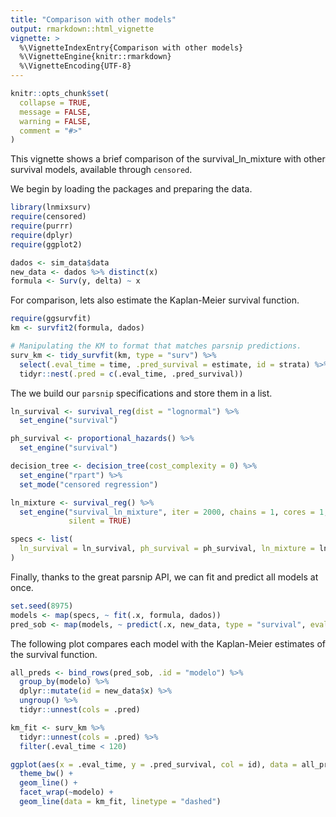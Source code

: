 ```yaml
---
title: "Comparison with other models"
output: rmarkdown::html_vignette
vignette: >
  %\VignetteIndexEntry{Comparison with other models}
  %\VignetteEngine{knitr::rmarkdown}
  %\VignetteEncoding{UTF-8}
---
```


```r
knitr::opts_chunk$set(
  collapse = TRUE,
  message = FALSE,
  warning = FALSE,
  comment = "#>"
)
```

This vignette shows a brief comparison of the survival_ln_mixture with other survival models, 
available through `censored`.

We begin by loading the packages and preparing the data.

```r
library(lnmixsurv)
require(censored)
require(purrr)
require(dplyr)
require(ggplot2)

dados <- sim_data$data
new_data <- dados %>% distinct(x)
formula <- Surv(y, delta) ~ x
```

For comparison, lets also estimate the Kaplan-Meier survival function.

```r
require(ggsurvfit)
km <- survfit2(formula, dados)

# Manipulating the KM to format that matches parsnip predictions.
surv_km <- tidy_survfit(km, type = "surv") %>%
  select(.eval_time = time, .pred_survival = estimate, id = strata) %>%
  tidyr::nest(.pred = c(.eval_time, .pred_survival))
```

The we build our `parsnip` specifications and store them in a list.

```r
ln_survival <- survival_reg(dist = "lognormal") %>%
  set_engine("survival")

ph_survival <- proportional_hazards() %>%
  set_engine("survival")

decision_tree <- decision_tree(cost_complexity = 0) %>%
  set_engine("rpart") %>%
  set_mode("censored regression")

ln_mixture <- survival_reg() %>%
  set_engine("survival_ln_mixture", iter = 2000, chains = 1, cores = 1,
             silent = TRUE)

specs <- list(
  ln_survival = ln_survival, ph_survival = ph_survival, ln_mixture = ln_mixture, decision_tree = decision_tree
)
```

Finally, thanks to the great parsnip API, we can fit and predict all models at once.

```r
set.seed(8975)
models <- map(specs, ~ fit(.x, formula, dados))
pred_sob <- map(models, ~ predict(.x, new_data, type = "survival", eval_time = seq(120)))
```

The following plot compares each model with the Kaplan-Meier estimates of the survival function.

```r
all_preds <- bind_rows(pred_sob, .id = "modelo") %>%
  group_by(modelo) %>%
  dplyr::mutate(id = new_data$x) %>%
  ungroup() %>%
  tidyr::unnest(cols = .pred)

km_fit <- surv_km %>%
  tidyr::unnest(cols = .pred) %>%
  filter(.eval_time < 120)

ggplot(aes(x = .eval_time, y = .pred_survival, col = id), data = all_preds) +
  theme_bw() +
  geom_line() +
  facet_wrap(~modelo) +
  geom_line(data = km_fit, linetype = "dashed")
```
